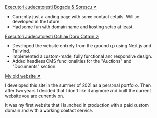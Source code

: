 [Executori Judecatoresti Bogaciu & Sorescu ↗](https://executoribucuresti.ro)

- Currently just a landing page with some contact details. Will be developed in the future.
- Had some fun with domain name and hosting setup at least.

[Executori Judecatoresti Ochian Doru Catalin ↗](https://executarebucuresti.ro)

- Developed the website entirely from the ground up using Next.js and Tailwind.
- Implemented a custom-made, fully functional and responsive design.
- Added headless CMS functionalities for the "Auctions" and "Documents" section.

[My old website ↗](https://old.alexjonny.com)

I developed this site in the summer of 2021 as a personal portfolio. Then after two years I decided that I don't like it anymore and built the current website you are currently on.

It was my first website that I launched in production with a paid custom domain and with a working contact service.
